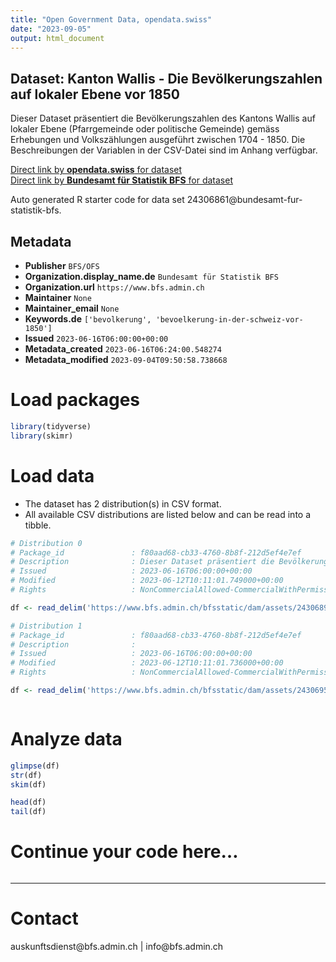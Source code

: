 ```yaml
---
title: "Open Government Data, opendata.swiss"
date: "2023-09-05"
output: html_document
---
```


## Dataset: Kanton Wallis - Die Bevölkerungszahlen auf lokaler Ebene vor 1850

Dieser Dataset präsentiert die Bevölkerungszahlen des Kantons Wallis auf lokaler Ebene (Pfarrgemeinde oder politische Gemeinde) gemäss Erhebungen und Volkszählungen ausgeführt zwischen 1704 - 1850. Die Beschreibungen der Variablen in der CSV-Datei sind im Anhang verfügbar.

[Direct link by **opendata.swiss** for dataset](https://opendata.swiss/de/dataset/kanton-wallis-die-bevolkerungszahlen-auf-lokaler-ebene-vor-1850)<br>
[Direct link by **Bundesamt für Statistik BFS** for dataset](https://www.bfs.admin.ch/asset/de/ts-d-01-2223-VS)

Auto generated R starter code for data set 24306861@bundesamt-fur-statistik-bfs.

## Metadata

- **Publisher** `BFS/OFS`
- **Organization.display_name.de** `Bundesamt für Statistik BFS`
- **Organization.url** `https://www.bfs.admin.ch`
- **Maintainer** `None`
- **Maintainer_email** `None`
- **Keywords.de** `['bevolkerung', 'bevoelkerung-in-der-schweiz-vor-1850']`
- **Issued** `2023-06-16T06:00:00+00:00`
- **Metadata_created** `2023-06-16T06:24:00.548274`
- **Metadata_modified** `2023-09-04T09:50:58.738668`


# Load packages

```r

library(tidyverse)
library(skimr)

```

# Load data

-   The dataset has 2 distribution(s) in CSV format.
-   All available CSV distributions are listed below and can be read into a tibble.

```r

# Distribution 0
# Package_id               : f80aad68-cb33-4760-8b8f-212d5ef4e7ef
# Description              : Dieser Dataset präsentiert die Bevölkerungszahlen des Kantons Wallis auf lokaler Ebene (Pfarrgemeinde oder politische Gemeinde) gemäss Erhebungen und Volkszählungen ausgeführt zwischen 1704 - 1850. Die Beschreibungen der Variablen in der CSV-Datei sind im Anhang verfügbar.
# Issued                   : 2023-06-16T06:00:00+00:00
# Modified                 : 2023-06-12T10:11:01.749000+00:00
# Rights                   : NonCommercialAllowed-CommercialWithPermission-ReferenceRequired

df <- read_delim('https://www.bfs.admin.ch/bfsstatic/dam/assets/24306893/master')

# Distribution 1
# Package_id               : f80aad68-cb33-4760-8b8f-212d5ef4e7ef
# Description              : 
# Issued                   : 2023-06-16T06:00:00+00:00
# Modified                 : 2023-06-12T10:11:01.736000+00:00
# Rights                   : NonCommercialAllowed-CommercialWithPermission-ReferenceRequired

df <- read_delim('https://www.bfs.admin.ch/bfsstatic/dam/assets/24306954/master')



```

# Analyze data

```r

glimpse(df)
str(df)
skim(df)

head(df)
tail(df)

```

# Continue your code here...

```r

```

------------------------------------------------------------------------

# Contact

auskunftsdienst@bfs.admin.ch | info@bfs.admin.ch
